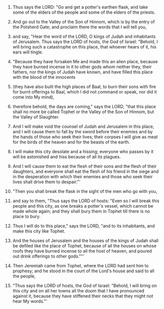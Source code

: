 
1. Thus says the LORD: "Go and get a potter's earthen flask, and take some of the elders of the people and some of the elders of the priests.

2. And go out to the Valley of the Son of Hinnom, which is by the entry of the Potsherd Gate; and proclaim there the words that I will tell you,

3. and say, "Hear the word of the LORD, O kings of Judah and inhabitants of Jerusalem. Thus says the LORD of hosts, the God of Israel: "Behold, I will bring such a catastrophe on this place, that whoever hears of it, his ears will tingle.

4. "Because they have forsaken Me and made this an alien place, because they have burned incense in it to other gods whom neither they, their fathers, nor the kings of Judah have known, and have filled this place with the blood of the innocents

5. (they have also built the high places of Baal, to burn their sons with fire for burnt offerings to Baal, which I did not command or speak, nor did it come into My mind),

6. therefore behold, the days are coming," says the LORD, "that this place shall no more be called Tophet or the Valley of the Son of Hinnom, but the Valley of Slaughter.

7. And I will make void the counsel of Judah and Jerusalem in this place, and I will cause them to fall by the sword before their enemies and by the hands of those who seek their lives; their corpses I will give as meat for the birds of the heaven and for the beasts of the earth.

8. I will make this city desolate and a hissing; everyone who passes by it will be astonished and hiss because of all its plagues.

9. And I will cause them to eat the flesh of their sons and the flesh of their daughters, and everyone shall eat the flesh of his friend in the siege and in the desperation with which their enemies and those who seek their lives shall drive them to despair."'

10. "Then you shall break the flask in the sight of the men who go with you,

11. and say to them, "Thus says the LORD of hosts: "Even so I will break this people and this city, as one breaks a potter's vessel, which cannot be made whole again; and they shall bury them in Tophet till there is no place to bury.

12. Thus I will do to this place," says the LORD, "and to its inhabitants, and make this city like Tophet.

13. And the houses of Jerusalem and the houses of the kings of Judah shall be defiled like the place of Tophet, because of all the houses on whose roofs they have burned incense to all the host of heaven, and poured out drink offerings to other gods.""'

14. Then Jeremiah came from Tophet, where the LORD had sent him to prophesy; and he stood in the court of the Lord's house and said to all the people,

15. "Thus says the LORD of hosts, the God of Israel: "Behold, I will bring on this city and on all her towns all the doom that I have pronounced against it, because they have stiffened their necks that they might not hear My words."'


